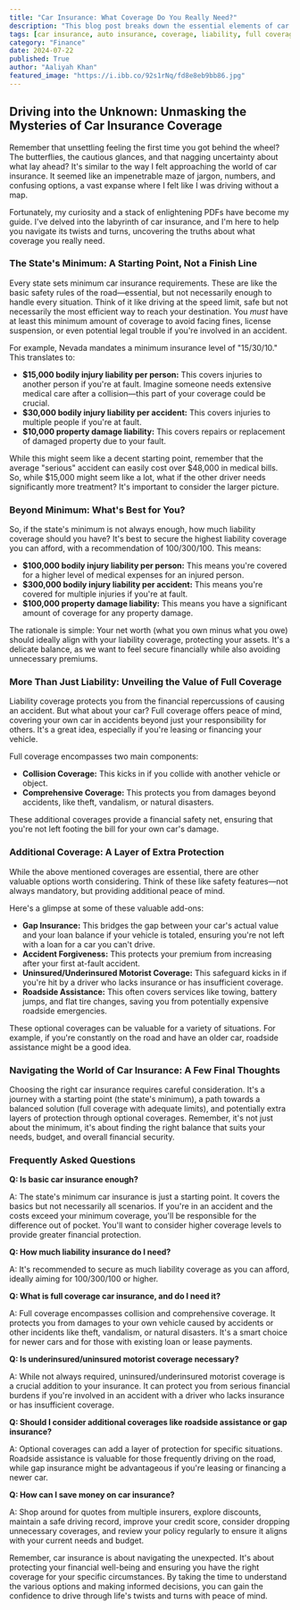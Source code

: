 ```yaml
---
title: "Car Insurance: What Coverage Do You Really Need?"
description: "This blog post breaks down the essential elements of car insurance, explaining the minimum requirements, the importance of full coverage, and the value of additional optional coverage. It helps you make informed decisions about your insurance needs to protect your finances and your vehicle."
tags: [car insurance, auto insurance, coverage, liability, full coverage, minimum coverage, optional coverage, insurance requirements, driving, safety, financial protection]
category: "Finance"
date: 2024-07-22
published: True
author: "Aaliyah Khan"
featured_image: "https://i.ibb.co/92s1rNq/fd8e8eb9bb86.jpg"
---
```


## Driving into the Unknown: Unmasking the Mysteries of Car Insurance Coverage

Remember that unsettling feeling the first time you got behind the wheel? The butterflies, the cautious glances, and that nagging uncertainty about what lay ahead? It's similar to the way I felt approaching the world of car insurance. It seemed like an impenetrable maze of jargon, numbers, and confusing options, a vast expanse where I felt like I was driving without a map.

Fortunately, my curiosity and a stack of enlightening PDFs have become my guide. I've delved into the labyrinth of car insurance, and I'm here to help you navigate its twists and turns, uncovering the truths about what coverage you really need.

### The State's Minimum: A Starting Point, Not a Finish Line

Every state sets minimum car insurance requirements. These are like the basic safety rules of the road—essential, but not necessarily enough to handle every situation.  Think of it like driving at the speed limit, safe but not necessarily the most efficient way to reach your destination. You *must* have at least this minimum amount of coverage to avoid facing fines, license suspension, or even potential legal trouble if you're involved in an accident.

For example, Nevada mandates a minimum insurance level of "15/30/10."  This translates to:

- **$15,000 bodily injury liability per person:**  This covers injuries to another person if you're at fault. Imagine someone needs extensive medical care after a collision—this part of your coverage could be crucial. 
- **$30,000 bodily injury liability per accident:** This covers injuries to multiple people if you're at fault.  
- **$10,000 property damage liability:** This covers repairs or replacement of damaged property due to your fault.  

While this might seem like a decent starting point, remember that the average "serious" accident can easily cost over $48,000 in medical bills. So, while $15,000 might seem like a lot, what if the other driver needs significantly more treatment?  It's important to consider the larger picture. 

### Beyond Minimum: What's Best for You?

So, if the state's minimum is not always enough, how much liability coverage should you have?  It's best to secure the highest liability coverage you can afford, with a recommendation of 100/300/100.  This means:

- **$100,000 bodily injury liability per person:**  This means you're covered for a higher level of medical expenses for an injured person.
- **$300,000 bodily injury liability per accident:** This means you're covered for multiple injuries if you're at fault.
- **$100,000 property damage liability:** This means you have a significant amount of coverage for any property damage. 

The rationale is simple:  Your net worth (what you own minus what you owe) should ideally align with your liability coverage, protecting your assets. It's a delicate balance, as we want to feel secure financially while also avoiding unnecessary premiums.

### More Than Just Liability: Unveiling the Value of Full Coverage

Liability coverage protects you from the financial repercussions of causing an accident. But what about your car?  Full coverage offers peace of mind, covering your own car in accidents beyond just your responsibility for others.  It's a great idea, especially if you're leasing or financing your vehicle.

Full coverage encompasses two main components:

- **Collision Coverage:** This kicks in if you collide with another vehicle or object. 
- **Comprehensive Coverage:** This protects you from damages beyond accidents, like theft, vandalism, or natural disasters. 

These additional coverages provide a financial safety net, ensuring that you're not left footing the bill for your own car's damage. 

### Additional Coverage: A Layer of Extra Protection

While the above mentioned coverages are essential, there are other valuable options worth considering.  Think of these like safety features—not always mandatory, but providing additional peace of mind.

Here's a glimpse at some of these valuable add-ons:

- **Gap Insurance:**  This bridges the gap between your car's actual value and your loan balance if your vehicle is totaled, ensuring you're not left with a loan for a car you can't drive.
- **Accident Forgiveness:** This protects your premium from increasing after your first at-fault accident. 
- **Uninsured/Underinsured Motorist Coverage:** This safeguard kicks in if you're hit by a driver who lacks insurance or has insufficient coverage.  
- **Roadside Assistance:** This often covers services like towing, battery jumps, and flat tire changes, saving you from potentially expensive roadside emergencies.

These optional coverages can be valuable for a variety of situations.  For example, if you're constantly on the road and have an older car, roadside assistance might be a good idea.

### Navigating the World of Car Insurance:  A Few Final Thoughts

Choosing the right car insurance requires careful consideration.  It's a journey with a starting point (the state's minimum), a path towards a balanced solution (full coverage with adequate limits), and potentially extra layers of protection through optional coverages. Remember, it's not just about the minimum, it's about finding the right balance that suits your needs, budget, and overall financial security.

### Frequently Asked Questions

**Q: Is basic car insurance enough?**

A:  The state's minimum car insurance is just a starting point. It covers the basics but not necessarily all scenarios. If you're in an accident and the costs exceed your minimum coverage, you'll be responsible for the difference out of pocket. You'll want to consider higher coverage levels to provide greater financial protection.

**Q: How much liability insurance do I need?**

A: It's recommended to secure as much liability coverage as you can afford, ideally aiming for 100/300/100 or higher.  

**Q: What is full coverage car insurance, and do I need it?**

A: Full coverage encompasses collision and comprehensive coverage. It protects you from damages to your own vehicle caused by accidents or other incidents like theft, vandalism, or natural disasters. It's a smart choice for newer cars and for those with existing loan or lease payments.

**Q: Is underinsured/uninsured motorist coverage necessary?**

A: While not always required, uninsured/underinsured motorist coverage is a crucial addition to your insurance.  It can protect you from serious financial burdens if you're involved in an accident with a driver who lacks insurance or has insufficient coverage. 

**Q: Should I consider additional coverages like roadside assistance or gap insurance?**

A:   Optional coverages can add a layer of protection for specific situations.  Roadside assistance is valuable for those frequently driving on the road, while gap insurance might be advantageous if you're leasing or financing a newer car. 

**Q: How can I save money on car insurance?**

A: Shop around for quotes from multiple insurers, explore discounts, maintain a safe driving record, improve your credit score, consider dropping unnecessary coverages, and review your policy regularly to ensure it aligns with your current needs and budget.

Remember,  car insurance is about navigating the unexpected. It's about protecting your financial well-being and ensuring you have the right coverage for your specific circumstances. By taking the time to understand the various options and making informed decisions, you can gain the confidence to drive through life's twists and turns with peace of mind.
